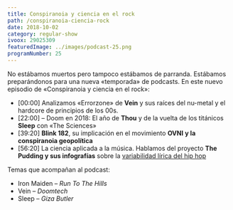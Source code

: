```yaml
---
title: Conspiranoia y ciencia en el rock
path: /conspiranoia-ciencia-rock
date: 2018-10-02
category: regular-show
ivoox: 29025309
featuredImage: ../images/podcast-25.png
programNumber: 25
---
```


No estábamos muertos pero tampoco estábamos de parranda. Estábamos preparándonos para una nueva «temporada» de podcasts. En este nuevo episodio de «Conspiranoia y ciencia en el rock»:

*   \[00:00\] Analizamos «Errorzone» de **Vein** y sus raíces del nu-metal y el hardcore de principios de los 00s.
*   \[22:00\] – Doom en 2018: El año de **Thou** y de la vuelta de los titánicos **Sleep** con «The Sciences»
*   \[39:20\] **Blink 182**, su implicación en el movimiento **OVNI** **y la conspiranoia geopolítica**
*   \[56:20\] La ciencia aplicada a la música. Hablamos del proyecto **The Pudding y sus infografías** sobre la [variabilidad lírica del hip hop](https://pudding.cool/2017/09/hip-hop-words/)

Temas que acompañan al podcast:

*   Iron Maiden – _Run To The Hills_
*   Vein – _Doomtech_
*   Sleep – _Giza Butler_